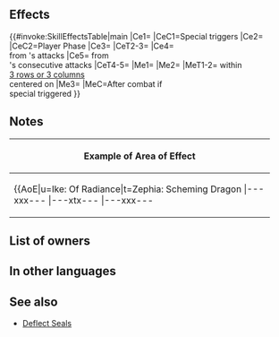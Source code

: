 {{Special
|tagid=SID_覇克・天空
|intID=4081
|exclusive=1
|canUseWeapon={{WeaponList|exclude=Staff}}
|canUseMove={{MoveList|All}}
|cost=500
|cooldown=4
|effect=When Special triggers, boosts damage by percentage of unit's Atk = number of times foe has attacked during this combat × 10, + 40. If unit initiates combat, foe can counterattack before unit's first attack. If foe can perform a follow-up attack, foe can make a follow-up attack before unit's next attack during combat. Reduces damage from attacks by percentage = 40, - current Special cooldown count value × 10 during combat, but if unit receives consecutive attacks, reduces damage from foe's second attack onward by percentage = 70, - current Special cooldown count value × 10. If this Special is triggered during combat, deals 5 damage to foes within 3 rows or 3 columns centered on unit, inflicts Special cooldown count+1 (cannot exceed the foe's maximum Special cooldown) on those foes, and restores X HP to unit after combat (X = number of foes within 3 rows or 3 columns centered on unit × 5, + 10; max: 50% of unit's max HP).
|required=Sol;Luna
|properties=random_owner,offensive_special
}}
==Effects==
{{#invoke:SkillEffectsTable|main
|Ce1={{Eft|Damage Boost|(Times {{Tgt|Foe}} has<br>attacked x 10, + 40)<br>of {{Tgt|Unit}}'s Atk|percent=1}}
|CeC1=Special triggers
|Ce2={{Eft|Vantage}}
|CeC2=Player Phase
|Ce3={{Eft|Desperation}}
|CeT2-3={{Tgt|Foe}}
|Ce4={{Eft|Damage Reduction|40 - {{Tgt|Unit}}'s current<br>Special CD x 10|percent=1}}<br>from {{Tgt|Foe}}'s attacks
|Ce5={{Eft|Damage Reduction|70 - {{Tgt|Unit}}'s current<br>Special CD x 10|percent=1}} from<br>{{Tgt|Foe}}'s consecutive attacks
|CeT4-5={{Tgt|Unit}}
|Me1={{Eft|Damage|5}}
|Me2={{Eft|Increase Cooldown|1}}
|MeT1-2={{Tgt|Foes}} within<br>[[3 rows or 3 columns]]<br>centered on {{Tgt|Unit}}
|Me3={{Eft|Heal|5 x {{Tgt|Foes}} within<br>[[3 rows or 3 columns]]<br>centered on {{Tgt|Unit}}, + 10|max=50%<br>of {{Tgt|Unit}}'s max HP}}
|MeC=After combat if<br>special triggered
}}

==Notes==
{{DamageBoost}}
{{Follow-up before counterattack|phase=mixed|foe=1|preempt=1}}
{{DamagePercentageReduction|special=1}}
{{Out of combat damage}}
{{After combat healing}}
{|class="wikitable default mw-collapsible"
!Example of Area of Effect
|-
|align="middle" style="max-width:450px;margin:auto"|{{AoE|u=Ike: Of Radiance|t=Zephia: Scheming Dragon
|---xxx---
|---xtx---
|---xxx---
|xxxxxxxxx
|xxxxuxxxx
|xxxxxxxxx
|---xxx---
|---xxx---
|---xxx---
}}
|}

==List of owners==
{{Skill Hero List}}
==In other languages==
{{OtherLanguages
|japanese=覇克・天空
|german=Großer Aithir
|spanishEU=Gran Éter
|spanishLA=Gran Éter
|french=Grand Éther
|italian=Grande etere
|chineseTW=霸克・天空
|portuguese=Grande éter
}}
==See also==
{{See also skills|cond=WikiName LIKE '%aether%' OR (Description LIKE '%consecutive attacks%' OR Description LIKE '%reduces damage from%-% current Special cooldown count value%') AND Exclusive='1'}}
* [[Deflect Seals]]
{{Specials Navbox}}
